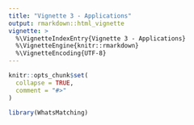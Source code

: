 ```yaml
---
title: "Vignette 3 - Applications"
output: rmarkdown::html_vignette
vignette: >
  %\VignetteIndexEntry{Vignette 3 - Applications}
  %\VignetteEngine{knitr::rmarkdown}
  %\VignetteEncoding{UTF-8}
---
```


```r
knitr::opts_chunk$set(
  collapse = TRUE,
  comment = "#>"
)
```

```r
library(WhatsMatching)
```
